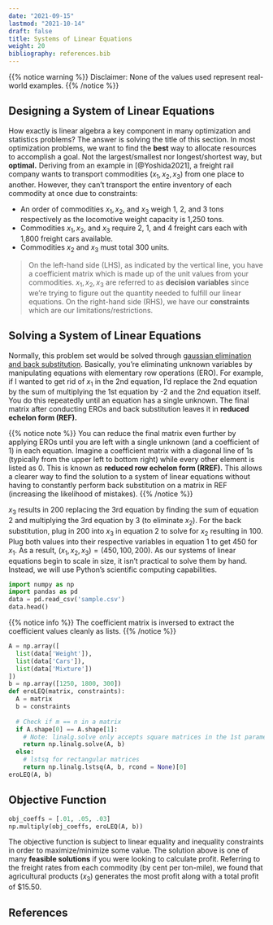 ```yaml
---
date: "2021-09-15"
lastmod: "2021-10-14"
draft: false
title: Systems of Linear Equations
weight: 20
bibliography: references.bib
---
```


{{% notice warning %}}
Disclaimer: None of the values used represent real-world examples.
{{% /notice %}}

## Designing a System of Linear Equations

How exactly is linear algebra a key component in many optimization and 
statistics problems? The answer is solving the title of this section. 
In most optimization problems, we want to find the **best** way to allocate
resources to accomplish a goal. Not the largest/smallest nor longest/shortest
way, but **optimal.** Deriving from an example in [@Yoshida2021], a freight rail
company wants to transport commodities $(x_1, x_2, x_3)$ from one place to 
another. However, they can't transport the entire inventory of each commodity at 
once due to constraints:

* An order of commodities $x_1, x_2,$ and $x_3$ weigh 1, 2, and 3 tons respectively 
as the locomotive weight capacity is 1,250 tons. 
* Commodities $x_1, x_2,$ and $x_3$ require 2, 1, and 4 freight cars each with
1,800 freight cars available.
* Commodities $x_2$ and $x_3$ must total 300 units.

\begin{align}
  \left[\begin{array}{@{}ccc|c@{}}
    1 & 2 & 3 & 1250 \\
    2 & 1 & 4 & 1800 \\
    0 & 1 & 1 & 300
  \end{array}\right] \leftrightarrow
  \left[\begin{array}{@{}ccc|c@{}}
    x_1 & 2x_3 & 3x_3 & 1250 \\
    2x_1 & x_2 & 4x_3 & 1800 \\
    & x_2 & x_3 & 300
  \end{array}\right]
\end{align}

> On the left-hand side (LHS), as indicated by the vertical line, you have a 
coefficient matrix which is made up of the unit values from your commodities. 
$x_1, x_2, x_3$ are referred to as **decision variables** since we're trying to 
figure out the quantity needed to fulfill our linear equations. On the right-hand 
side (RHS), we have our **constraints** which are our limitations/restrictions.

## Solving a System of Linear Equations

Normally, this problem set would be solved through [gaussian elimination and back 
substitution](https://www.math.usm.edu/lambers/mat610/sum10/lecture4.pdf). 
Basically, you're eliminating unknown variables by manipulating equations with
elementary row operations (ERO). For example, if I wanted to get rid of $x_1$ in the 
2nd equation, I'd replace the 2nd equation by the sum of multiplying the 1st equation 
by -2 and the 2nd equation itself. You do this repeatedly until an equation has a 
single unknown. The final matrix after conducting EROs and back substitution 
leaves it in **reduced echelon form (REF).**

\begin{align}
  \left[\begin{array}{@{}ccc|c@{}}
    -2 & -4 & -6 & -2500 \\
    2 & 1 & 4 & 1800 \\ \hline
    0 & -3 & -2 & -700 
  \end{array}\right] \rightarrow
    \begin{bmatrix}
    1 & 2 & 3 & 150 \\
    0 & -3 & -2 & -700 \\
    0 & 1 & 1 & 300
  \end{bmatrix} \rightarrow
  \begin{bmatrix}
    1 & 2 & 3 & 150 \\
    0 & -3 & -2 & -700 \\
    0 & 0 & 1 & 200
  \end{bmatrix}
\end{align}

{{% notice note %}}
You can reduce the final matrix even further by applying EROs until you are left
with a single unknown (and a coefficient of 1) in each equation. Imagine a 
coefficient matrix with a diagonal line of 1s (typically from the upper left to 
bottom right) while every other element is listed as 0. This is known as 
**reduced row echelon form (RREF).** This allows a clearer way to find the 
solution to a system of linear equations without having to constantly perform 
back substitution on a matrix in REF (increasing the likelihood of mistakes). 
{{% /notice %}}

$x_3$ results in 200 replacing the 3rd equation by finding the sum of equation 2 and 
multiplying the 3rd equation by 3 (to eliminate $x_2$). For the back substitution, 
plug in 200 into $x_3$ in equation 2 to solve for $x_2$ resulting in 100. Plug 
both values into their respective variables in equation 1 to get 450 for $x_1$. 
As a result, $(x_1, x_2, x_3) = (450, 100, 200)$. As our systems of linear equations 
begin to scale in size, it isn't practical to solve them by hand. Instead, we 
will use Python's scientific computing capabilities.

```python
import numpy as np
import pandas as pd
data = pd.read_csv('sample.csv')
data.head()
```

{{% notice info %}}
The coefficient matrix is inversed to extract the coefficient values cleanly as lists.
{{% /notice %}}

```python
A = np.array([
  list(data['Weight']),
  list(data['Cars']),
  list(data['Mixture'])
])
b = np.array([1250, 1800, 300])
def eroLEQ(matrix, constraints):
  A = matrix
  b = constraints
  
  # Check if m == n in a matrix
  if A.shape[0] == A.shape[1]:
    # Note: linalg.solve only accepts square matrices in the 1st parameter
    return np.linalg.solve(A, b)
  else:
    # lstsq for rectangular matrices
    return np.linalg.lstsq(A, b, rcond = None)[0]
eroLEQ(A, b)
```

## Objective Function

\begin{align}
\text{Maximize} ~ .01x_1 + .05x_2 + .03x_3 ~~ \text{(Freight Rates)}
\end{align}

```python
obj_coeffs = [.01, .05, .03]
np.multiply(obj_coeffs, eroLEQ(A, b))
```

The objective function is subject to linear equality and inequality constraints 
in order to maximize/minimize some value. The solution above is one of many 
**feasible solutions** if you were looking to calculate profit. Referring to the 
freight rates from each commodity (by cent per ton-mile), we found that agricultural 
products ($x_3$) generates the most profit along with a total profit of \$15.50.

## References